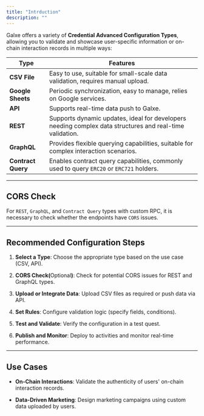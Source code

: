 ```yaml
---
title: "Intrduction"
description: ""
---
```


Galxe offers a variety of **Credential Advanced Configuration Types**, allowing you to validate and showcase user-specific information or on-chain interaction records in multiple ways:

| **Type**           | **Features**                                                                                             |
| ------------------ | -------------------------------------------------------------------------------------------------------- |
| **CSV File**       | Easy to use, suitable for small-scale data validation, requires manual upload.                           |
| **Google Sheets**  | Periodic synchronization, easy to manage, relies on Google services.                                     |
| **API**            | Supports real-time data push to Galxe.                                                                   |
| **REST**           | Supports dynamic updates, ideal for developers needing complex data structures and real-time validation. |
| **GraphQL**        | Provides flexible querying capabilities, suitable for complex interaction scenarios.                     |
| **Contract Query** | Enables contract query capabilities, commonly used to query `ERC20` or `ERC721` holders.                        |

***

## CORS Check

For `REST`, `GraphQL`, and `Contract Query` types with custom RPC, it is necessary to check whether the endpoints have `CORS` issues.

***

## Recommended Configuration Steps

1. **Select a Type**: Choose the appropriate type based on the use case (CSV, API).

2. **CORS Check(**&#x4F;ptiona&#x6C;**)**: Check for potential CORS issues for REST and GraphQL types.

3. **Upload or Integrate Data**: Upload CSV files as required or push data via API.

4. **Set Rules**: Configure validation logic (specify fields, conditions).

5. **Test and Validate**: Verify the configuration in a test quest.

6. **Publish and Monitor**: Deploy to activities and monitor real-time performance.

***

## Use Cases

* **On-Chain Interactions**: Validate the authenticity of users' on-chain interaction records.

* **Data-Driven Marketing**: Design marketing campaigns using custom data uploaded by users.